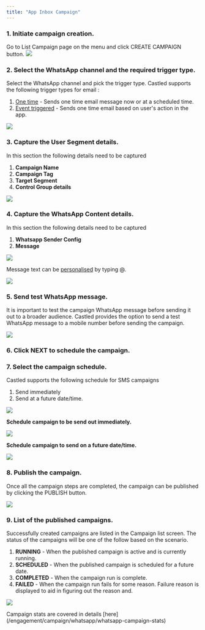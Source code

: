 ```yaml
---
title: "App Inbox Campaign"
---
```


### 1. Initiate campaign creation.  

Go to List Campaign page on the menu and click CREATE CAMPAIGN button.
![](/images/email-campaign-1.png)

### 2. Select the WhatsApp channel and the required trigger type.

Select the WhatsApp channel and pick the trigger type. Castled supports the following trigger types for email :  
1. [One time]() - Sends one time email message now or at a scheduled time.
2. [Event triggered]() - Sends one time email based on user's action in the app.

![](/images/whatsapp-1.png)

### 3. Capture the User Segment details. 

In this section the following details need to be captured
1. **Campaign Name**
2. **Campaign Tag** 
3. **Target Segment** 
4. **Control Group details**

![](/images/SMS-8.png)

### 4. Capture the WhatsApp Content details.

In this section the following details need to be captured
1. **Whatsapp Sender Config**
2. **Message**

![](/images/SMS-3.png)

Message text can be [personalised](/engagement/personalisation/personalisation) by typing @.

![](/images/whatsapp-3.png)

### 5. Send test WhatsApp message.

It is important to test the campaign WhatsApp message before sending it out to a broader audience. Castled provides the option to send a test WhatsApp message to a mobile number before sending the campaign.  

![](/images/SMS-6.png)

### 6. Click NEXT to schedule the campaign.

### 7. Select the campaign schedule.

Castled supports the following schedule for SMS campaigns
1. Send immediately
2. Send at a future date/time.

![](/images/email-campaign-13.png)

**Schedule campaign to be send out immediately.**

![](/images/email-campaign-14.png)

**Schedule campaign to send on a future date/time.**

![](/images/email-campaign-15.png)

### 8. Publish the campaign.   

Once all the campaign steps are completed, the campaign can be published by clicking the PUBLISH button.

![](/images/email-campaign-16.png)

### 9. List of the published campaigns.  

Successfully created campaigns are listed in the Campaign list screen. The status of the campaigns will be one of the follow based on the scenario.
1. **RUNNING** - When the published campaign is active and is currently running.
2. **SCHEDULED** - When the published campaign is scheduled for a future date.
3. **COMPLETED** - When the campaign run is complete.
4. **FAILED** - When the campaign run fails for some reason. Failure reason is displayed to aid in figuring out the reason and.

![](/images/whatsapp-4.png)

<Note>
  Campaign stats are covered in details [here](/engagement/campaign/whatsapp/whatsapp-campaign-stats)
</Note>

